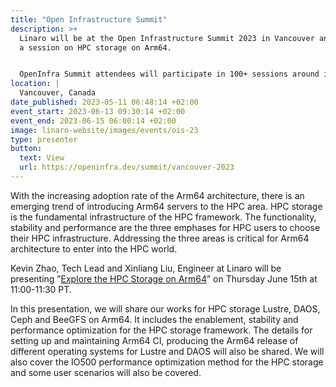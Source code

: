 ```yaml
---
title: "Open Infrastructure Summit"
description: >+
  Linaro will be at the Open Infrastructure Summit 2023 in Vancouver and present
  a session on HPC storage on Arm64. 


  OpenInfra Summit attendees will participate in 100+ sessions around infrastructure use cases like cloud computing, edge computing, hardware enablement, and security. The OpenInfra Summit is focused on helping users compose, integrate, and operate these different technologies to solve real problems at scale.
location: |
  Vancouver, Canada
date_published: 2023-05-11 06:48:14 +02:00
event_start: 2023-06-13 09:30:14 +02:00
event_end: 2023-06-15 06:00:14 +02:00
image: linaro-website/images/events/ois-23
type: presenter
button:
  text: View
  url: https://openinfra.dev/summit/vancouver-2023
---
```


With the increasing adoption rate of the Arm64 architecture, there is an emerging trend of introducing Arm64 servers to the HPC area. HPC storage is the fundamental infrastructure of the HPC framework. The functionality, stability and performance are the three emphases for HPC users to choose their HPC infrastructure. Addressing the three areas is critical for Arm64 architecture to enter into the HPC world.

Kevin Zhao, Tech Lead and Xinliang Liu, Engineer at Linaro will be presenting ”[Explore the HPC Storage on Arm64](https://vancouver2023.openinfra.dev/a/schedule?_ga=2.217089170.586854029.1683727808-1263697548.1683727808#;)” on Thursday June 15th at 11:00-11:30 PT.

In this presentation, we will share our works for HPC storage Lustre, DAOS, Ceph and BeeGFS on Arm64. It includes the enablement, stability and performance optimization for the HPC storage framework. The details for setting up and maintaining Arm64 CI, producing the Arm64 release of different operating systems for Lustre and DAOS will also be shared. We will also cover the IO500 performance optimization method for the HPC storage and some user scenarios will also be covered.
